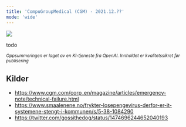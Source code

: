 ```yaml
---
title: 'CompuGroupMedical (CGM) - 2021.12.??'
mode: 'wide'
---
```


<Frame>
<img src="/images/cgm.png" />
</Frame>

todo

<sup><i>Oppsummeringen er laget av en KI-tjeneste fra OpenAI. Innholdet er kvalitetssikret før publisering</i></sup>

## Kilder
- https://www.cgm.com/corp_en/magazine/articles/emergency-note/technical-failure.html
- https://www.smaalenene.no/frykter-losepengevirus-derfor-er-it-systemene-stengt-i-kommunen/s/5-38-1084290
- https://twitter.com/gossithedog/status/1474696244652040193
